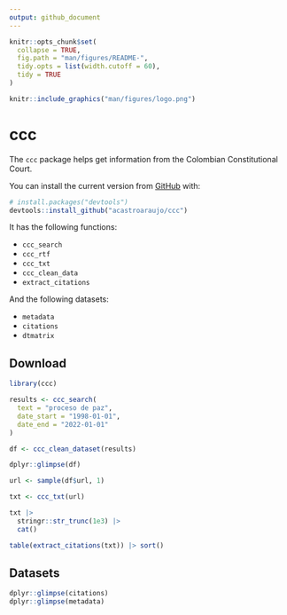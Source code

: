 ```yaml
---
output: github_document
---
```


<!-- README.md is generated from README.Rmd. Please edit that file -->

```r
knitr::opts_chunk$set(
  collapse = TRUE,
  fig.path = "man/figures/README-",
  tidy.opts = list(width.cutoff = 60), 
  tidy = TRUE
)
```


```r
knitr::include_graphics("man/figures/logo.png")
```

# ccc

<!-- badges: start -->

<!-- badges: end -->

The `ccc` package helps get information from the Colombian Constitutional Court.

You can install the current version from [GitHub](https://github.com/) with:

``` r
# install.packages("devtools")
devtools::install_github("acastroaraujo/ccc")
```

It has the following functions:

- `ccc_search`
- `ccc_rtf`
- `ccc_txt`
- `ccc_clean_data`
- `extract_citations`

And the following datasets:

- `metadata`
- `citations`
- `dtmatrix`

## Download

```r
library(ccc)

results <- ccc_search(
  text = "proceso de paz", 
  date_start = "1998-01-01", 
  date_end = "2022-01-01"
)

df <- ccc_clean_dataset(results)

dplyr::glimpse(df)

url <- sample(df$url, 1)

txt <- ccc_txt(url)

txt |> 
  stringr::str_trunc(1e3) |> 
  cat()

table(extract_citations(txt)) |> sort()
```


## Datasets

```r
dplyr::glimpse(citations)
dplyr::glimpse(metadata)
```

